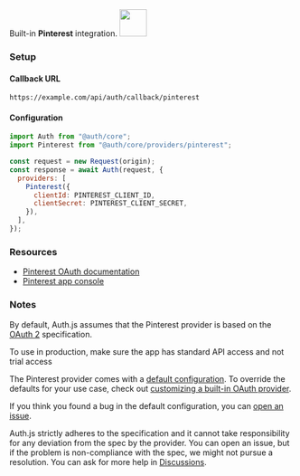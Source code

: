 
<div
  style={{
    backgroundColor: "#000",
    display: "flex",
    justifyContent: "space-between",
    color: "#fff",
    padding: 16,
  }}
>
  <span>
    Built-in <b>Pinterest</b> integration.
  </span>
  <a href="https://www.pinterest.com/">
    <img
      style={{ display: "block" }}
      src="/img/providers/pinterest.svg"
      height="48"
    />
  </a>
</div>

### Setup

#### Callback URL

```
https://example.com/api/auth/callback/pinterest
```

#### Configuration

```js
import Auth from "@auth/core";
import Pinterest from "@auth/core/providers/pinterest";

const request = new Request(origin);
const response = await Auth(request, {
  providers: [
    Pinterest({
      clientId: PINTEREST_CLIENT_ID,
      clientSecret: PINTEREST_CLIENT_SECRET,
    }),
  ],
});
```

### Resources

- [Pinterest OAuth documentation](https://developers.pinterest.com/docs/getting-started/authentication/)
- [Pinterest app console](https://developers.pinterest.com/apps/)

### Notes

By default, Auth.js assumes that the Pinterest provider is
based on the [OAuth 2](https://www.rfc-editor.org/rfc/rfc6749.html) specification.

<Callout type="info">

To use in production, make sure the app has standard API access and not trial access

</Callout>

<Callout>

The Pinterest provider comes with a [default configuration](https://github.com/nextauthjs/next-auth/blob/main/packages/core/src/providers/pinterest.ts).
To override the defaults for your use case, check out [customizing a built-in OAuth provider](https://authjs.dev/guides/providers/custom-provider#override-default-options).

</Callout>

If you think you found a bug in the default configuration, you can [open an issue](https://authjs.dev/new/provider-issue).

Auth.js strictly adheres to the specification and it cannot take responsibility for any deviation from
the spec by the provider. You can open an issue, but if the problem is non-compliance with the spec,
we might not pursue a resolution. You can ask for more help in [Discussions](https://authjs.dev/new/github-discussions).
